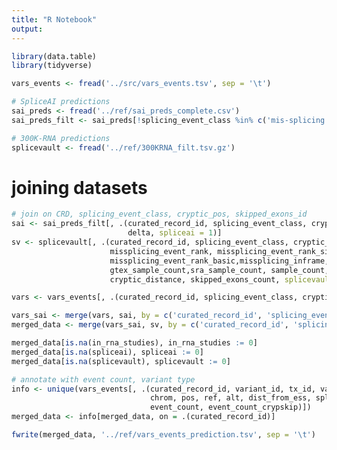 ```yaml
---
title: "R Notebook"
output: 
---
```


```r
library(data.table)
library(tidyverse)
```

```r
vars_events <- fread('../src/vars_events.tsv', sep = '\t')

# SpliceAI predictions
sai_preds <- fread('../ref/sai_preds_complete.csv')
sai_preds_filt <- sai_preds[!splicing_event_class %in% c('mis-splicing')]

# 300K-RNA predictions
splicevault <- fread('../ref/300KRNA_filt.tsv.gz')
```

# joining datasets
```r
# join on CRD, splicing_event_class, cryptic_pos, skipped_exons_id
sai <- sai_preds_filt[, .(curated_record_id, splicing_event_class, cryptic_pos, skipped_exons_id, 
                          delta, spliceai = 1)]
sv <- splicevault[, .(curated_record_id, splicing_event_class, cryptic_pos, skipped_exons_id, 
                      missplicing_event_rank, missplicing_event_rank_simple, 
                      missplicing_event_rank_basic,missplicing_inframe,
                      gtex_sample_count,sra_sample_count, sample_count, 
                      cryptic_distance, skipped_exons_count, splicevault = 1)]

vars <- vars_events[, .(curated_record_id, splicing_event_class, cryptic_pos, skipped_exons_id, in_rna_studies = 1)]

vars_sai <- merge(vars, sai, by = c('curated_record_id', 'splicing_event_class', 'cryptic_pos', 'skipped_exons_id'), all = T)
merged_data <- merge(vars_sai, sv, by = c('curated_record_id', 'splicing_event_class', 'cryptic_pos', 'skipped_exons_id'), all = T)

merged_data[is.na(in_rna_studies), in_rna_studies := 0]
merged_data[is.na(spliceai), spliceai := 0]
merged_data[is.na(splicevault), splicevault := 0]

# annotate with event count, variant type
info <- unique(vars_events[, .(curated_record_id, variant_id, tx_id, variant_type, variant_category,
                               chrom, pos, ref, alt, dist_from_ess, splice_site_pos, 
                               event_count, event_count_crypskip)])
merged_data <- info[merged_data, on = .(curated_record_id)]

fwrite(merged_data, '../ref/vars_events_prediction.tsv', sep = '\t')

```





